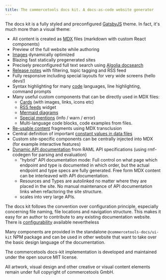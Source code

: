 ```yaml
---
title: The commercetools docs kit. A docs-as-code website generator
---
```


<Subtitle>

The docs kit is a fully styled and preconfigured [GatsbyJS](https://www.gatsbyjs.com/) theme. In fact, it's much more than a visual theme:

</Subtitle>

- All content is created as [MDX](https://mdxjs.com/) files (markdown with custom React components)
- Preview of the full website while authoring
- [Images](/writing/images#images) dynamically optimized
- Blazing fast statically pregenerated sites
- Precisely preconfigured full text search using [Algolia docsearch](https://docsearch.algolia.com/)
- [Release notes](/writing/release-notes) with filtering, topic tagging and RSS feed
- Fully responsive including special layouts for very wide screens (hello devs!)
- Syntax highlighting for many [code](/writing/code) languages, line highlighting, command prompts
- Many useful custom components that can be directly used in MDX files:
  - [Cards](/writing/markdown#cards) (with images, links, icons etc)
  - [RSS feeds](/writing/markdown#rss-feed) widget
  - [Mermaid diagrams](/writing/images#mermaid-diagrams)
  - [Special mentions](/writing/markdown#special-mentions) (info / warn / error)
  - Multi-language code blocks, code examples from files.
- [Re-usable content](/writing/import-content) fragments using MDX transclusion
- Central definition of important [constant values in data files](/writing/constants)
- Custom site-specific components can be centrally injected into MDX (for example interactive features)
- [Dynamic API documentation](/api-docs/raml) from RAML API specifications (using rmf-codegen for parsing and evaluation)
  - "hybrid" API documentation mode: Full control on what page which endpoint and type is documented in which order, but the actual endpoint and type specs are fully generated. Free form MDX content can be interleaved with API documentation.
  - Resources and Types are autolinked no matter where they are placed in the site. No manual maintenance of API documentation links when refactoring the site structure.
  - scales into very large APIs.

The docs kit follows the convention over configuration principle, especially concerning file naming, file locations and navigation structure. This makes it easy for an author to contribute to any existing documentation website. There is [configurability](/configuration/setup) available nevertheless

Many components are provided in the standalone `@commercetools-docs/ui-kit` NPM package and can be used in other website that want to take over the basic design language of the documentation.

<Info>

The commercetools docs-kit implementation is developed and maintained under the open source MIT license.

All artwork, visual design and other creative or visual content elements remain under full copyright of commercetools GmbH.

</Info>
